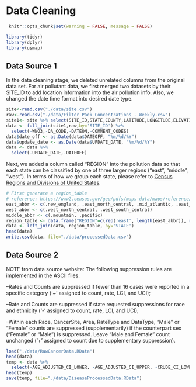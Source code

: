 # Data Cleaning
```r
 knitr::opts_chunk$set(warning = FALSE, message = FALSE)
```

```r
library(tidyr)
library(dplyr)
library(usmap)
```

## Data Source 1
In the data cleaning stage, we deleted unrelated columns from the original data set. For air pollutant data, we first merged two datasets by their SITE_ID to add location information into the air pollution info. Also, we changed the date time format into desired date type. 

```r
site<-read.csv("./data/site.csv")
raw<-read.csv("./data/Filter Pack Concentrations - Weekly.csv")
site1<- site %>% select(SITE_ID,STATE,COUNTY,LATITUDE,LONGITUDE,ELEVATION)
data <- full_join(site1,raw,by='SITE_ID') %>%
  select(-WNO3,-QA_CODE,-DATEON,-COMMENT_CODES) 
data$date_off <- as.Date(data$DATEOFF, "%m/%d/%Y")
data$update_date <- as.Date(data$UPDATE_DATE, "%m/%d/%Y")
data <- data %>%
  select(-UPDATE_DATE,-DATEOFF)
```

Next, we added a column called "REGION" into the pollution data so that each state can be classified by one of three larger regions ("east", "middle", "west"). In terms of how we group each state, please refer to [Census Regions and Divisions of United States](https://www2.census.gov/geo/pdfs/maps-data/maps/reference/us_regdiv.pdf){target="_blank"}. 

```r
# First generate a region_table
# reference: https://www2.census.gov/geo/pdfs/maps-data/maps/reference/us_regdiv.pdf
east_abbr <- c(.new_england, .east_north_central, .mid_atlantic, .east_south_central, .south_atlantic)
west_abbr <- c(.west_north_central, .west_south_central)
middle_abbr <- c(.mountain, .pacific)
region_table <- data.frame("REGION"=c(rep('east', length(east_abbr)), rep('middle', length(middle_abbr)), rep('west', length(west_abbr))), "STATE" = c(east_abbr, middle_abbr, west_abbr))
data <- left_join(data, region_table, by='STATE')
head(data)
write.csv(data, file="./data/processedData.csv")
```

## Data Source 2
NOTE from data source website: 
The following suppression rules are implemented in the ASCII files. 

--Rates and Counts are suppressed if fewer than 16 cases were reported in a specific category ('~' assigned to count, rate, LCI, and UCI); 

--Rate and Counts are suppressed if state requested suppressions for race and ethnicity ('-' assigned to count, rate, LCI, and UCI);

--Within each Race, CancerSite, Area, RateType and DataType, "Male" or "Female" counts are suppressed (supplementarily) if the counterpart sex ("Female" or "Male") is suppressed. Leave "Male and Female" count unchanged ('+' assigned to count due to supplementary suppression). 

```r
load("./data/RawCancerData.RData")
head(data)
temp <- data %>%
  select(-AGE_ADJUSTED_CI_LOWER, -AGE_ADJUSTED_CI_UPPER, -CRUDE_CI_LOWER, -CRUDE_CI_UPPER, -AREA)
head(temp)
save(temp, file="./data/DiseaseProcessedData.RData")
```



